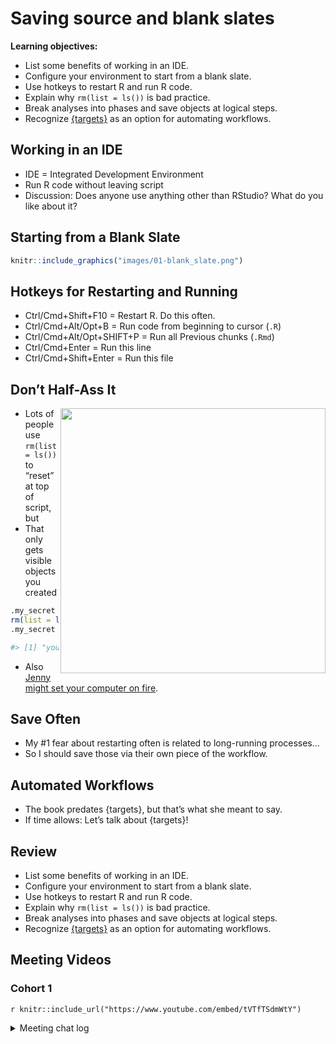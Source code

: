 # Saving source and blank slates

**Learning objectives:**

-   List some benefits of working in an IDE.
-   Configure your environment to start from a blank slate.
-   Use hotkeys to restart R and run R code.
-   Explain why `rm(list = ls())` is bad practice.
-   Break analyses into phases and save objects at logical steps.
-   Recognize [{targets}](https://cran.r-project.org/package=targets) as an option for automating workflows.


## Working in an IDE {-}

-   IDE = Integrated Development Environment
-   Run R code without leaving script
-   Discussion: Does anyone use anything other than RStudio? What do you like about it?


## Starting from a Blank Slate {-}

```r
knitr::include_graphics("images/01-blank_slate.png")
```


## Hotkeys for Restarting and Running {-}

-   Ctrl/Cmd+Shift+F10 = Restart R. Do this often.
-   Ctrl/Cmd+Alt/Opt+B = Run code from beginning to cursor (`.R`)
-   Ctrl/Cmd+Alt/Opt+SHIFT+P = Run all Previous chunks (`.Rmd`)
-   Ctrl/Cmd+Enter = Run this line
-   Ctrl/Cmd+Shift+Enter = Run this file


## Don't Half-Ass It {-}

<img src="images/EIKIFJB_sigmar_hex.png" align="right" height="424" />

-   Lots of people use `rm(list = ls())` to "reset" at top of script, but
-   That only gets visible objects you created

```r
.my_secret <- "you can't kill me!"
rm(list = ls())
.my_secret

#> [1] "you can't kill me!"
```

-   Also [Jenny might set your computer on fire](https://www.tidyverse.org/blog/2017/12/workflow-vs-script/).


## Save Often {-}

-   My #1 fear about restarting often is related to long-running processes...
-   So I should save those via their own piece of the workflow.


## Automated Workflows {-}

-   The book predates {targets}, but that's what she meant to say.
-   If time allows: Let's talk about {targets}!


## Review {-}

-   List some benefits of working in an IDE.
-   Configure your environment to start from a blank slate.
-   Use hotkeys to restart R and run R code.
-   Explain why `rm(list = ls())` is bad practice.
-   Break analyses into phases and save objects at logical steps.
-   Recognize [{targets}](https://cran.r-project.org/package=targets) as an option for automating workflows.


## Meeting Videos {-}

### Cohort 1 {-}

`r knitr::include_url("https://www.youtube.com/embed/tVTfTSdmWtY")`

<details>
<summary> Meeting chat log </summary>

```
00:28:02	shamsuddeen:	Ok, cool
00:28:34	Jon Harmon (jonthegeek):	https://cran.r-project.org/package=here
00:29:33	Jon Harmon (jonthegeek):	r4ds.io/rwtf
00:29:39	Jon Harmon (jonthegeek):	https://www.tidyverse.org/blog/2017/12/workflow-vs-script/
```
</details>
